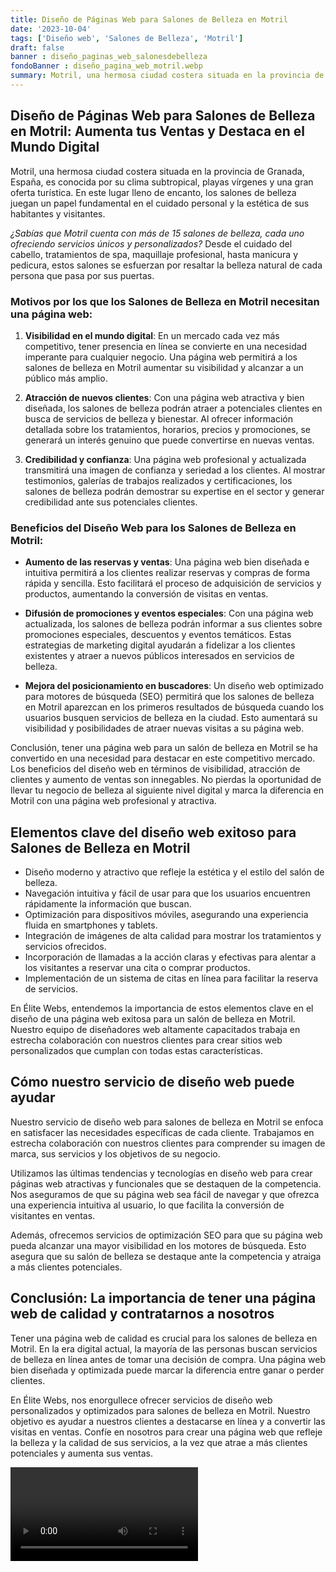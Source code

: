 ```yaml
---
title: Diseño de Páginas Web para Salones de Belleza en Motril
date: '2023-10-04'
tags: ['Diseño web', 'Salones de Belleza', 'Motril']
draft: false
banner : diseño_paginas_web_salonesdebelleza
fondoBanner : diseño_pagina_web_motril.webp
summary: Motril, una hermosa ciudad costera situada en la provincia de Granada, España, es conocida por su clima subtropical, playas vírgenes y una gran oferta turística. En este lugar lleno de encanto, los salones de belleza juegan un papel fundamental en el cuidado personal y la estética de sus habitantes y visitantes.
---
```


## **Diseño de Páginas Web para Salones de Belleza en Motril: Aumenta tus Ventas y Destaca en el Mundo Digital**

Motril, una hermosa ciudad costera situada en la provincia de Granada, España, es conocida por su clima subtropical, playas vírgenes y una gran oferta turística. En este lugar lleno de encanto, los salones de belleza juegan un papel fundamental en el cuidado personal y la estética de sus habitantes y visitantes.

*¿Sabías que Motril cuenta con más de 15 salones de belleza, cada uno ofreciendo servicios únicos y personalizados?* Desde el cuidado del cabello, tratamientos de spa, maquillaje profesional, hasta manicura y pedicura, estos salones se esfuerzan por resaltar la belleza natural de cada persona que pasa por sus puertas.

### **Motivos por los que los Salones de Belleza en Motril necesitan una página web:**

1. **Visibilidad en el mundo digital**: En un mercado cada vez más competitivo, tener presencia en línea se convierte en una necesidad imperante para cualquier negocio. Una página web permitirá a los salones de belleza en Motril aumentar su visibilidad y alcanzar a un público más amplio.

2. **Atracción de nuevos clientes**: Con una página web atractiva y bien diseñada, los salones de belleza podrán atraer a potenciales clientes en busca de servicios de belleza y bienestar. Al ofrecer información detallada sobre los tratamientos, horarios, precios y promociones, se generará un interés genuino que puede convertirse en nuevas ventas.

3. **Credibilidad y confianza**: Una página web profesional y actualizada transmitirá una imagen de confianza y seriedad a los clientes. Al mostrar testimonios, galerías de trabajos realizados y certificaciones, los salones de belleza podrán demostrar su expertise en el sector y generar credibilidad ante sus potenciales clientes.

### **Beneficios del Diseño Web para los Salones de Belleza en Motril:**

- **Aumento de las reservas y ventas**: Una página web bien diseñada e intuitiva permitirá a los clientes realizar reservas y compras de forma rápida y sencilla. Esto facilitará el proceso de adquisición de servicios y productos, aumentando la conversión de visitas en ventas.

- **Difusión de promociones y eventos especiales**: Con una página web actualizada, los salones de belleza podrán informar a sus clientes sobre promociones especiales, descuentos y eventos temáticos. Estas estrategias de marketing digital ayudarán a fidelizar a los clientes existentes y atraer a nuevos públicos interesados en servicios de belleza.

- **Mejora del posicionamiento en buscadores**: Un diseño web optimizado para motores de búsqueda (SEO) permitirá que los salones de belleza en Motril aparezcan en los primeros resultados de búsqueda cuando los usuarios busquen servicios de belleza en la ciudad. Esto aumentará su visibilidad y posibilidades de atraer nuevas visitas a su página web.

Conclusión, tener una página web para un salón de belleza en Motril se ha convertido en una necesidad para destacar en este competitivo mercado. Los beneficios del diseño web en términos de visibilidad, atracción de clientes y aumento de ventas son innegables. No pierdas la oportunidad de llevar tu negocio de belleza al siguiente nivel digital y marca la diferencia en Motril con una página web profesional y atractiva.

<GifSeo />

<Cta />

## Elementos clave del diseño web exitoso para Salones de Belleza en Motril

- Diseño moderno y atractivo que refleje la estética y el estilo del salón de belleza.
- Navegación intuitiva y fácil de usar para que los usuarios encuentren rápidamente la información que buscan.
- Optimización para dispositivos móviles, asegurando una experiencia fluida en smartphones y tablets.
- Integración de imágenes de alta calidad para mostrar los tratamientos y servicios ofrecidos.
- Incorporación de llamadas a la acción claras y efectivas para alentar a los visitantes a reservar una cita o comprar productos.
- Implementación de un sistema de citas en línea para facilitar la reserva de servicios.

En Élite Webs, entendemos la importancia de estos elementos clave en el diseño de una página web exitosa para un salón de belleza en Motril. Nuestro equipo de diseñadores web altamente capacitados trabaja en estrecha colaboración con nuestros clientes para crear sitios web personalizados que cumplan con todas estas características.

## Cómo nuestro servicio de diseño web puede ayudar

Nuestro servicio de diseño web para salones de belleza en Motril se enfoca en satisfacer las necesidades específicas de cada cliente. Trabajamos en estrecha colaboración con nuestros clientes para comprender su imagen de marca, sus servicios y los objetivos de su negocio.

Utilizamos las últimas tendencias y tecnologías en diseño web para crear páginas web atractivas y funcionales que se destaquen de la competencia. Nos aseguramos de que su página web sea fácil de navegar y que ofrezca una experiencia intuitiva al usuario, lo que facilita la conversión de visitantes en ventas.

Además, ofrecemos servicios de optimización SEO para que su página web pueda alcanzar una mayor visibilidad en los motores de búsqueda. Esto asegura que su salón de belleza se destaque ante la competencia y atraiga a más clientes potenciales.

## Conclusión: La importancia de tener una página web de calidad y contratarnos a nosotros

Tener una página web de calidad es crucial para los salones de belleza en Motril. En la era digital actual, la mayoría de las personas buscan servicios de belleza en línea antes de tomar una decisión de compra. Una página web bien diseñada y optimizada puede marcar la diferencia entre ganar o perder clientes.

En Élite Webs, nos enorgullece ofrecer servicios de diseño web personalizados y optimizados para salones de belleza en Motril. Nuestro objetivo es ayudar a nuestros clientes a destacarse en línea y a convertir las visitas en ventas. Confíe en nosotros para crear una página web que refleje la belleza y la calidad de sus servicios, a la vez que atrae a más clientes potenciales y aumenta sus ventas.

<Video />

<CtaBot job='Salones de Belleza' city='Motril'/>

<Gmaps query='Motril+españa+maps' />